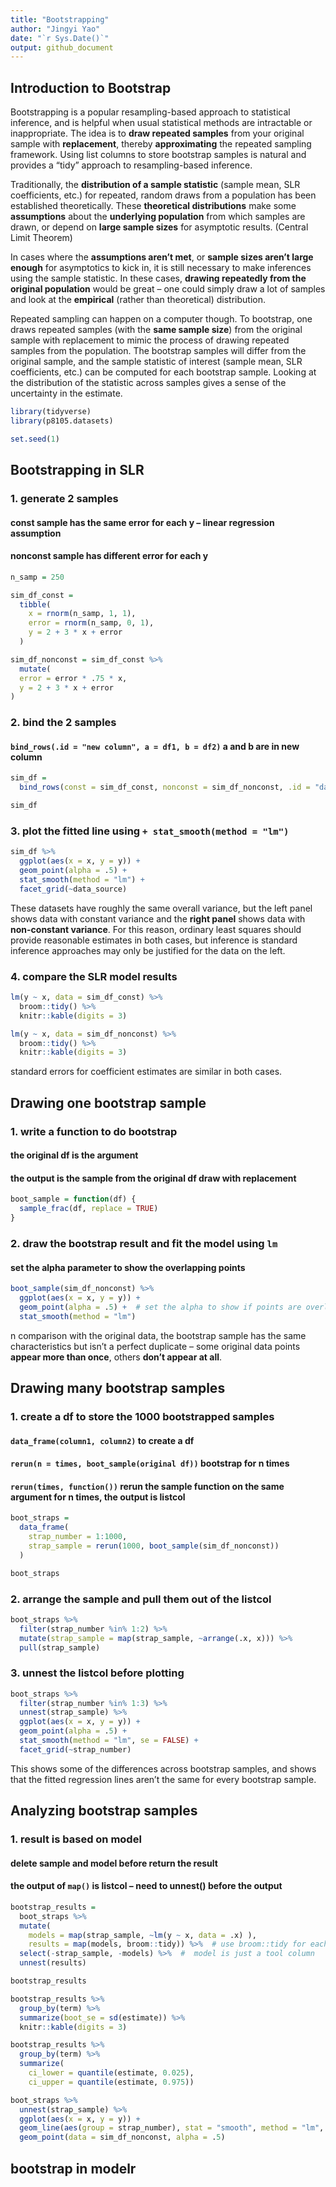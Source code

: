 ```yaml
---
title: "Bootstrapping"
author: "Jingyi Yao"
date: "`r Sys.Date()`"
output: github_document
---
```


## Introduction to Bootstrap

Bootstrapping is a popular resampling-based approach to statistical inference, and is helpful when usual statistical methods are intractable or inappropriate. The idea is to **draw repeated samples** from your original sample with **replacement**, thereby **approximating** the repeated sampling framework. Using list columns to store bootstrap samples is natural and provides a “tidy” approach to resampling-based inference.


Traditionally, the **distribution of a sample statistic** (sample mean, SLR coefficients, etc.) for repeated, random draws from a population has been established theoretically. These **theoretical distributions** make some **assumptions** about the **underlying population** from which samples are drawn, or depend on **large sample sizes** for asymptotic results. (Central Limit Theorem)


In cases where the **assumptions aren’t met**, or **sample sizes aren’t large enough** for asymptotics to kick in, it is still necessary to make inferences using the sample statistic. In these cases, **drawing repeatedly from the original population** would be great – one could simply draw a lot of samples and look at the **empirical** (rather than theoretical) distribution. 


Repeated sampling can happen on a computer though. To bootstrap, one draws repeated samples (with the **same sample size**) from the original sample with replacement to mimic the process of drawing repeated samples from the population. The bootstrap samples will differ from the original sample, and the sample statistic of interest (sample mean, SLR coefficients, etc.) can be computed for each bootstrap sample. Looking at the distribution of the statistic across samples gives a sense of the uncertainty in the estimate.


```r
library(tidyverse)
library(p8105.datasets)

set.seed(1)
```


## Bootstrapping in SLR

### 1. generate 2 samples

#### const sample has the same error for each y -- linear regression assumption

#### nonconst sample has different error for each y
```r
n_samp = 250

sim_df_const = 
  tibble(
    x = rnorm(n_samp, 1, 1),
    error = rnorm(n_samp, 0, 1),
    y = 2 + 3 * x + error
  )

sim_df_nonconst = sim_df_const %>% 
  mutate(
  error = error * .75 * x,
  y = 2 + 3 * x + error
)

```


### 2. bind the 2 samples 

#### `bind_rows(.id = "new column", a = df1, b = df2)` a and b are in new column
```r
sim_df = 
  bind_rows(const = sim_df_const, nonconst = sim_df_nonconst, .id = "data_source") 

sim_df
```


### 3. plot the fitted line using `+ stat_smooth(method = "lm")`
```r
sim_df %>% 
  ggplot(aes(x = x, y = y)) + 
  geom_point(alpha = .5) +
  stat_smooth(method = "lm") +
  facet_grid(~data_source) 

```


These datasets have roughly the same overall variance, but the left panel shows data with constant variance and the **right panel** shows data with **non-constant variance**. For this reason, ordinary least squares should provide reasonable estimates in both cases, but inference is standard inference approaches may only be justified for the data on the left.


### 4. compare the SLR model results
```r
lm(y ~ x, data = sim_df_const) %>% 
  broom::tidy() %>% 
  knitr::kable(digits = 3)

```


```r
lm(y ~ x, data = sim_df_nonconst) %>% 
  broom::tidy() %>% 
  knitr::kable(digits = 3)

```


standard errors for coefficient estimates are similar in both cases.



## Drawing one bootstrap sample

### 1. write a function to do bootstrap

#### the original df is the argument

#### the output is the sample from the original df draw with replacement
```r
boot_sample = function(df) {
  sample_frac(df, replace = TRUE)
}
```


### 2. draw the bootstrap result and fit the model using `lm`

#### set the **alpha parameter** to show the overlapping points
```r
boot_sample(sim_df_nonconst) %>% 
  ggplot(aes(x = x, y = y)) + 
  geom_point(alpha = .5) +  # set the alpha to show if points are overlapped
  stat_smooth(method = "lm")

```


n comparison with the original data, the bootstrap sample has the same characteristics but isn’t a perfect duplicate – some original data points **appear more than once**, others **don’t appear at all**.


## Drawing many bootstrap samples

### 1. create a df to store the 1000 bootstrapped samples

#### `data_frame(column1, column2)` to create a df

#### `rerun(n = times, boot_sample(original df))` bootstrap for n times

#### `rerun(times, function())` rerun the sample function on the same argument for n times, the output is **listcol**

```r
boot_straps = 
  data_frame(
    strap_number = 1:1000,
    strap_sample = rerun(1000, boot_sample(sim_df_nonconst))
  )

boot_straps

```

### 2. **arrange** the sample and **pull** them out of the listcol
```r
boot_straps %>% 
  filter(strap_number %in% 1:2) %>% 
  mutate(strap_sample = map(strap_sample, ~arrange(.x, x))) %>% 
  pull(strap_sample)

```

### 3. **unnest** the listcol before plotting
```r
boot_straps %>% 
  filter(strap_number %in% 1:3) %>% 
  unnest(strap_sample) %>% 
  ggplot(aes(x = x, y = y)) + 
  geom_point(alpha = .5) +
  stat_smooth(method = "lm", se = FALSE) +
  facet_grid(~strap_number) 

```


This shows some of the differences across bootstrap samples, and shows that the fitted regression lines aren’t the same for every bootstrap sample.


## Analyzing bootstrap samples

### 1. result is based on model

#### delete sample and model before return the result

#### the output of `map()` is **listcol** -- need to unnest() before the output
```r
bootstrap_results = 
  boot_straps %>% 
  mutate(
    models = map(strap_sample, ~lm(y ~ x, data = .x) ),
    results = map(models, broom::tidy)) %>%  # use broom::tidy for each listcol model
  select(-strap_sample, -models) %>%  #  model is just a tool column
  unnest(results) 

bootstrap_results
```


```r
bootstrap_results %>% 
  group_by(term) %>% 
  summarize(boot_se = sd(estimate)) %>% 
  knitr::kable(digits = 3)

```


```r
bootstrap_results %>% 
  group_by(term) %>% 
  summarize(
    ci_lower = quantile(estimate, 0.025), 
    ci_upper = quantile(estimate, 0.975))

```


```r
boot_straps %>% 
  unnest(strap_sample) %>% 
  ggplot(aes(x = x, y = y)) + 
  geom_line(aes(group = strap_number), stat = "smooth", method = "lm", se = FALSE, alpha = .1, color = "blue") +
  geom_point(data = sim_df_nonconst, alpha = .5)

```


## bootstrap in modelr
```r


```



